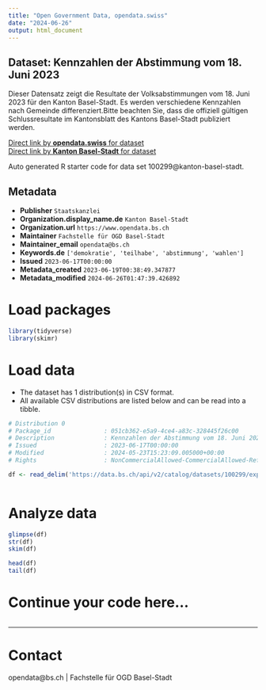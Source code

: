 ```yaml
---
title: "Open Government Data, opendata.swiss"
date: "2024-06-26"
output: html_document
---
```


## Dataset: Kennzahlen der Abstimmung vom 18. Juni 2023

Dieser Datensatz zeigt die Resultate der Volksabstimmungen vom 18. Juni 2023 für den Kanton Basel-Stadt. Es werden verschiedene Kennzahlen nach Gemeinde differenziert.Bitte beachten Sie, dass die offiziell gültigen Schlussresultate im Kantonsblatt des Kantons Basel-Stadt publiziert werden.

[Direct link by **opendata.swiss** for dataset](https://opendata.swiss/de/dataset/kennzahlen-der-abstimmung-vom-18-juni-2023)<br>
[Direct link by **Kanton Basel-Stadt** for dataset](https://data.bs.ch/explore/dataset/100299/)

Auto generated R starter code for data set 100299@kanton-basel-stadt.

## Metadata

- **Publisher** `Staatskanzlei`
- **Organization.display_name.de** `Kanton Basel-Stadt`
- **Organization.url** `https://www.opendata.bs.ch`
- **Maintainer** `Fachstelle für OGD Basel-Stadt`
- **Maintainer_email** `opendata@bs.ch`
- **Keywords.de** `['demokratie', 'teilhabe', 'abstimmung', 'wahlen']`
- **Issued** `2023-06-17T00:00:00`
- **Metadata_created** `2023-06-19T00:38:49.347877`
- **Metadata_modified** `2024-06-26T01:47:39.426892`


# Load packages

```r

library(tidyverse)
library(skimr)

```

# Load data

-   The dataset has 1 distribution(s) in CSV format.
-   All available CSV distributions are listed below and can be read into a tibble.

```r

# Distribution 0
# Package_id               : 051cb362-e5a9-4ce4-a83c-328445f26c00
# Description              : Kennzahlen der Abstimmung vom 18. Juni 2023 (csv)
# Issued                   : 2023-06-17T00:00:00
# Modified                 : 2024-05-23T15:23:09.005000+00:00
# Rights                   : NonCommercialAllowed-CommercialAllowed-ReferenceRequired

df <- read_delim('https://data.bs.ch/api/v2/catalog/datasets/100299/exports/csv')



```

# Analyze data

```r

glimpse(df)
str(df)
skim(df)

head(df)
tail(df)

```

# Continue your code here...

```r

```

------------------------------------------------------------------------

# Contact

opendata@bs.ch | Fachstelle für OGD Basel-Stadt
